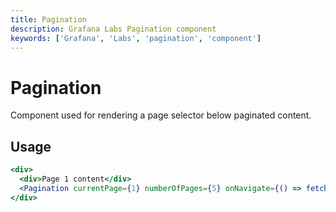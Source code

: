 ```yaml
---
title: Pagination
description: Grafana Labs Pagination component
keywords: ['Grafana', 'Labs', 'pagination', 'component']
---
```



# Pagination <Badge text='draft' color='orange'></Badge>

Component used for rendering a page selector below paginated content.

## Usage

```jsx
<div>
  <div>Page 1 content</div>
  <Pagination currentPage={1} numberOfPages={5} onNavigate={() => fetchPage(2)} />
</div>
```
